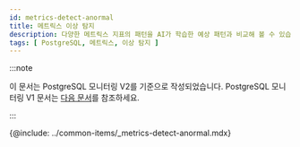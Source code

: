 ```yaml
---
id: metrics-detect-anormal
title: 메트릭스 이상 탐지
description: 다양한 메트릭스 지표의 패턴을 AI가 학습한 예상 패턴과 비교해 볼 수 있습니다.
tags: [ PostgreSQL, 메트릭스, 이상 탐지 ]
---
```


:::note

이 문서는 PostgreSQL 모니터링 V2를 기준으로 작성되었습니다. PostgreSQL 모니터링 V1 문서는 [다음 문서](../postgresql-v1/metrics-detect-anormal)를 참조하세요.

:::

{@include: ../common-items/_metrics-detect-anormal.mdx}  